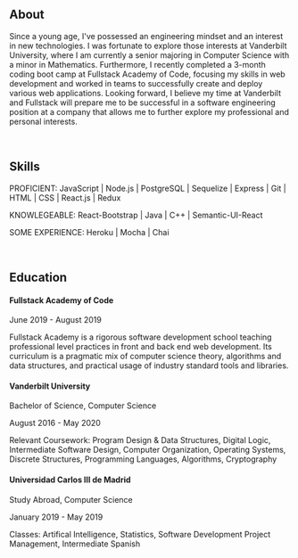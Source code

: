 ## About

Since a young age, I've possessed an engineering mindset
and an interest in new technologies. I was fortunate to explore
those interests at Vanderbilt University, where I am currently a senior
majoring in Computer Science with a minor in Mathematics. Furthermore,
I recently completed a 3-month coding boot camp at Fullstack Academy
of Code, focusing my skills in web development and worked in teams
to successfully create and deploy various web applications. Looking
forward, I believe my time at Vanderbilt and Fullstack will prepare
me to be successful in a software engineering position at a company
that allows me to further explore my professional and personal interests.

<br />

## Skills

PROFICIENT: JavaScript | Node.js | PostgreSQL | Sequelize | Express | Git | HTML | CSS | React.js | Redux

KNOWLEGEABLE: React-Bootstrap | Java | C++ | Semantic-UI-React

SOME EXPERIENCE: Heroku | Mocha | Chai

<br />

## Education

#### Fullstack Academy of Code

June 2019 - August 2019

Fullstack Academy is a rigorous software development school teaching
professional level practices in front and back end web development.
Its curriculum is a pragmatic mix of computer science theory, algorithms
and data structures, and practical usage of industry standard
tools and libraries.

#### Vanderbilt University

Bachelor of Science, Computer Science

August 2016 - May 2020

Relevant Coursework:​ Program Design & Data Structures, Digital Logic,
Intermediate Software Design, Computer Organization, Operating Systems,
Discrete Structures, Programming Languages, Algorithms, Cryptography

#### Universidad Carlos III de Madrid

Study Abroad, Computer Science

January 2019 - May 2019

Classes: Artifical Intelligence, Statistics, Software Development Project Management, Intermediate Spanish
